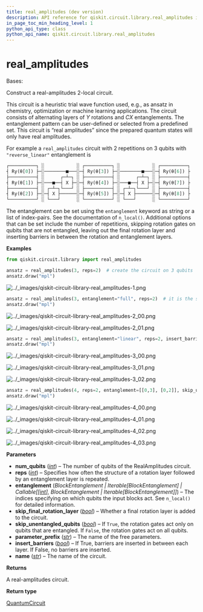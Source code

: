 ```yaml
---
title: real_amplitudes (dev version)
description: API reference for qiskit.circuit.library.real_amplitudes in the dev version of qiskit
in_page_toc_min_heading_level: 1
python_api_type: class
python_api_name: qiskit.circuit.library.real_amplitudes
---
```


<span id="real-amplitudes" />

# real\_amplitudes

<Class id="qiskit.circuit.library.real_amplitudes" isDedicatedPage={true} github="https://github.com/Qiskit/qiskit/tree/main/qiskit/circuit/library/n_local/real_amplitudes.py#L27-L130" signature="qiskit.circuit.library.real_amplitudes(num_qubits, entanglement='reverse_linear', reps=3, skip_unentangled_qubits=False, skip_final_rotation_layer=False, parameter_prefix='θ', insert_barriers=False, name='RealAmplitudes')" modifiers="class">
  Bases:

  Construct a real-amplitudes 2-local circuit.

  This circuit is a heuristic trial wave function used, e.g., as ansatz in chemistry, optimization or machine learning applications. The circuit consists of alternating layers of $Y$ rotations and $CX$ entanglements. The entanglement pattern can be user-defined or selected from a predefined set. This circuit is “real amplitudes” since the prepared quantum states will only have real amplitudes.

  For example a `real_amplitudes` circuit with 2 repetitions on 3 qubits with `"reverse_linear"` entanglement is

  ```python
  ┌──────────┐ ░            ░ ┌──────────┐ ░            ░ ┌──────────┐
  ┤ Ry(θ[0]) ├─░────────■───░─┤ Ry(θ[3]) ├─░────────■───░─┤ Ry(θ[6]) ├
  ├──────────┤ ░      ┌─┴─┐ ░ ├──────────┤ ░      ┌─┴─┐ ░ ├──────────┤
  ┤ Ry(θ[1]) ├─░───■──┤ X ├─░─┤ Ry(θ[4]) ├─░───■──┤ X ├─░─┤ Ry(θ[7]) ├
  ├──────────┤ ░ ┌─┴─┐└───┘ ░ ├──────────┤ ░ ┌─┴─┐└───┘ ░ ├──────────┤
  ┤ Ry(θ[2]) ├─░─┤ X ├──────░─┤ Ry(θ[5]) ├─░─┤ X ├──────░─┤ Ry(θ[8]) ├
  └──────────┘ ░ └───┘      ░ └──────────┘ ░ └───┘      ░ └──────────┘
  ```

  The entanglement can be set using the `entanglement` keyword as string or a list of index-pairs. See the documentation of `n_local()`. Additional options that can be set include the number of repetitions, skipping rotation gates on qubits that are not entangled, leaving out the final rotation layer and inserting barriers in between the rotation and entanglement layers.

  **Examples**

  ```python
  from qiskit.circuit.library import real_amplitudes

  ansatz = real_amplitudes(3, reps=2)  # create the circuit on 3 qubits
  ansatz.draw("mpl")
  ```

  ![../\_images/qiskit-circuit-library-real\_amplitudes-1.png](/images/api/qiskit/dev/qiskit-circuit-library-real_amplitudes-1.png)

  ```python
  ansatz = real_amplitudes(3, entanglement="full", reps=2)  # it is the same unitary as above
  ansatz.draw("mpl")
  ```

  ![../\_images/qiskit-circuit-library-real\_amplitudes-2\_00.png](/images/api/qiskit/dev/qiskit-circuit-library-real_amplitudes-2_00.png)

  ![../\_images/qiskit-circuit-library-real\_amplitudes-2\_01.png](/images/api/qiskit/dev/qiskit-circuit-library-real_amplitudes-2_01.png)

  ```python
  ansatz = real_amplitudes(3, entanglement="linear", reps=2, insert_barriers=True)
  ansatz.draw("mpl")
  ```

  ![../\_images/qiskit-circuit-library-real\_amplitudes-3\_00.png](/images/api/qiskit/dev/qiskit-circuit-library-real_amplitudes-3_00.png)

  ![../\_images/qiskit-circuit-library-real\_amplitudes-3\_01.png](/images/api/qiskit/dev/qiskit-circuit-library-real_amplitudes-3_01.png)

  ![../\_images/qiskit-circuit-library-real\_amplitudes-3\_02.png](/images/api/qiskit/dev/qiskit-circuit-library-real_amplitudes-3_02.png)

  ```python
  ansatz = real_amplitudes(4, reps=2, entanglement=[[0,3], [0,2]], skip_unentangled_qubits=True)
  ansatz.draw("mpl")
  ```

  ![../\_images/qiskit-circuit-library-real\_amplitudes-4\_00.png](/images/api/qiskit/dev/qiskit-circuit-library-real_amplitudes-4_00.png)

  ![../\_images/qiskit-circuit-library-real\_amplitudes-4\_01.png](/images/api/qiskit/dev/qiskit-circuit-library-real_amplitudes-4_01.png)

  ![../\_images/qiskit-circuit-library-real\_amplitudes-4\_02.png](/images/api/qiskit/dev/qiskit-circuit-library-real_amplitudes-4_02.png)

  ![../\_images/qiskit-circuit-library-real\_amplitudes-4\_03.png](/images/api/qiskit/dev/qiskit-circuit-library-real_amplitudes-4_03.png)

  **Parameters**

  *   **num\_qubits** ([*int*](https://docs.python.org/3/library/functions.html#int "(in Python v3.13)")) – The number of qubits of the RealAmplitudes circuit.
  *   **reps** ([*int*](https://docs.python.org/3/library/functions.html#int "(in Python v3.13)")) – Specifies how often the structure of a rotation layer followed by an entanglement layer is repeated.
  *   **entanglement** (*BlockEntanglement | Iterable\[BlockEntanglement] | Callable\[\[*[*int*](https://docs.python.org/3/library/functions.html#int "(in Python v3.13)")*], BlockEntanglement | Iterable\[BlockEntanglement]]*) – The indices specifying on which qubits the input blocks act. See `n_local()` for detailed information.
  *   **skip\_final\_rotation\_layer** ([*bool*](https://docs.python.org/3/library/functions.html#bool "(in Python v3.13)")) – Whether a final rotation layer is added to the circuit.
  *   **skip\_unentangled\_qubits** ([*bool*](https://docs.python.org/3/library/functions.html#bool "(in Python v3.13)")) – If `True`, the rotation gates act only on qubits that are entangled. If `False`, the rotation gates act on all qubits.
  *   **parameter\_prefix** ([*str*](https://docs.python.org/3/library/stdtypes.html#str "(in Python v3.13)")) – The name of the free parameters.
  *   **insert\_barriers** ([*bool*](https://docs.python.org/3/library/functions.html#bool "(in Python v3.13)")) – If True, barriers are inserted in between each layer. If False, no barriers are inserted.
  *   **name** ([*str*](https://docs.python.org/3/library/stdtypes.html#str "(in Python v3.13)")) – The name of the circuit.

  **Returns**

  A real-amplitudes circuit.

  **Return type**

  [QuantumCircuit](qiskit.circuit.QuantumCircuit "qiskit.circuit.QuantumCircuit")
</Class>

